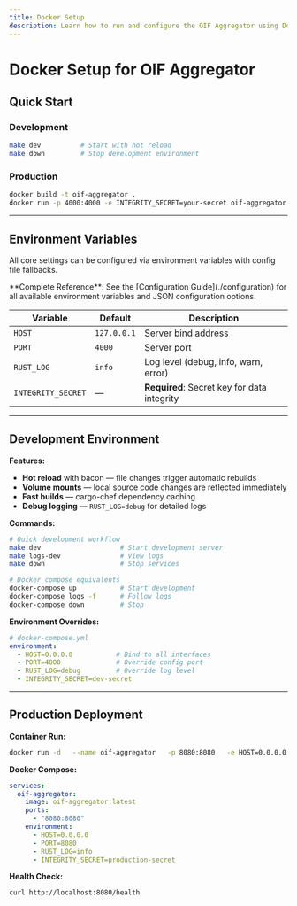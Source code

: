 ```yaml
---
title: Docker Setup
description: Learn how to run and configure the OIF Aggregator using Docker for both development and production environments.
---
```


# Docker Setup for OIF Aggregator

## Quick Start

### Development

```bash
make dev          # Start with hot reload
make down         # Stop development environment
```

### Production

```bash
docker build -t oif-aggregator .
docker run -p 4000:4000 -e INTEGRITY_SECRET=your-secret oif-aggregator
```

---

## Environment Variables

All core settings can be configured via environment variables with config file fallbacks.

<Callout type="info">
**Complete Reference**: See the [Configuration Guide](./configuration) for all available environment variables and JSON configuration options.
</Callout>

| Variable | Default | Description |
|-----------|----------|-------------|
| `HOST` | `127.0.0.1` | Server bind address |
| `PORT` | `4000` | Server port |
| `RUST_LOG` | `info` | Log level (debug, info, warn, error) |
| `INTEGRITY_SECRET` | — | **Required**: Secret key for data integrity |

---

## Development Environment

**Features:**
- **Hot reload** with bacon — file changes trigger automatic rebuilds  
- **Volume mounts** — local source code changes are reflected immediately  
- **Fast builds** — cargo-chef dependency caching  
- **Debug logging** — `RUST_LOG=debug` for detailed logs  

**Commands:**

```bash
# Quick development workflow
make dev                    # Start development server
make logs-dev               # View logs
make down                   # Stop services

# Docker compose equivalents
docker-compose up           # Start development
docker-compose logs -f      # Follow logs
docker-compose down         # Stop
```

**Environment Overrides:**

```yaml
# docker-compose.yml
environment:
  - HOST=0.0.0.0           # Bind to all interfaces
  - PORT=4000              # Override config port
  - RUST_LOG=debug         # Override log level
  - INTEGRITY_SECRET=dev-secret
```

---

## Production Deployment

**Container Run:**

```bash
docker run -d   --name oif-aggregator   -p 8080:8080   -e HOST=0.0.0.0   -e PORT=8080   -e RUST_LOG=warn   -e INTEGRITY_SECRET=production-secret   oif-aggregator:latest
```

**Docker Compose:**

```yaml
services:
  oif-aggregator:
    image: oif-aggregator:latest
    ports:
      - "8080:8080"
    environment:
      - HOST=0.0.0.0
      - PORT=8080
      - RUST_LOG=info
      - INTEGRITY_SECRET=production-secret
```

**Health Check:**

```bash
curl http://localhost:8080/health
```
